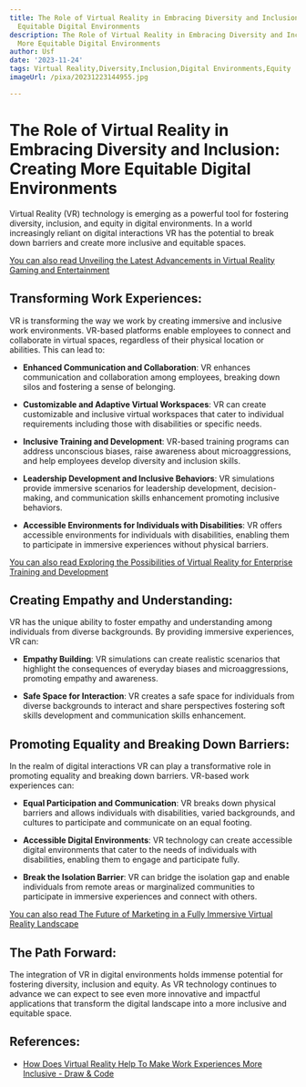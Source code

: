 ```yaml
---
title: The Role of Virtual Reality in Embracing Diversity and Inclusion Creating More
  Equitable Digital Environments
description: The Role of Virtual Reality in Embracing Diversity and Inclusion Creating
  More Equitable Digital Environments
author: Usf
date: '2023-11-24'
tags: Virtual Reality,Diversity,Inclusion,Digital Environments,Equity
imageUrl: /pixa/20231223144955.jpg

---
```

# The Role  of Virtual  Reality in Embracing Diversity  and Inclusion: Creating More  Equitable Digital Environments

Virtual  Reality (VR) technology is emerging as a powerful tool for fostering diversity, inclusion, and equity in  digital environments. In a world increasingly reliant on digital interactions VR has the potential to break down barriers and create more inclusive and equitable spaces.

[You can also read Unveiling the Latest Advancements  in  Virtual Reality Gaming and Entertainment](Unveiling%20the%20Latest%20Advancements%20in%20Virtual%20Reality%20Gaming%20and%20Entertainment)


## Transforming Work Experiences:

VR is transforming the way we work by creating immersive and inclusive work environments. VR-based platforms enable employees to connect and collaborate in virtual spaces, regardless of their physical location or abilities. This can lead to:

-  **Enhanced Communication and  Collaboration**: VR enhances communication and collaboration among employees, breaking down  silos and fostering a  sense of belonging.

- **Customizable and Adaptive Virtual Workspaces**: VR can create customizable and inclusive virtual workspaces that cater to individual requirements including those with disabilities  or specific needs.

- **Inclusive Training and Development**: VR-based training  programs can address  unconscious biases, raise awareness about microaggressions, and help employees develop diversity and  inclusion skills.

- **Leadership Development and Inclusive Behaviors**: VR simulations provide immersive scenarios for leadership development, decision-making, and  communication skills enhancement promoting inclusive behaviors.

- **Accessible Environments for Individuals  with Disabilities**:  VR offers accessible environments for  individuals with disabilities, enabling them  to participate  in immersive experiences without  physical barriers.

[You can also read Exploring the  Possibilities of Virtual Reality for Enterprise Training and Development](Exploring%20the%20Possibilities%20of%20Virtual%20Reality%20for%20Enterprise%20Training%20and%20Development)


## Creating Empathy  and Understanding:

VR has  the unique ability to  foster empathy and understanding among individuals from diverse backgrounds. By providing immersive experiences, VR can:

- **Empathy Building**: VR simulations can create realistic scenarios that highlight the consequences of everyday biases and microaggressions, promoting empathy and awareness.

- **Safe Space for Interaction**: VR creates a safe space for individuals from diverse backgrounds to interact and share perspectives fostering soft skills development  and communication skills  enhancement.

## Promoting Equality and Breaking Down Barriers:

In the realm of digital interactions VR can play  a transformative role  in  promoting equality and breaking down  barriers. VR-based work experiences can:

- **Equal Participation and Communication**: VR  breaks down physical barriers and allows individuals with disabilities, varied backgrounds, and cultures to participate and communicate on an equal footing.

- **Accessible  Digital Environments**: VR technology  can create accessible digital environments that cater to the needs of individuals with disabilities, enabling them to engage and participate fully.

- **Break the Isolation Barrier**: VR  can bridge  the  isolation  gap  and enable individuals from remote areas or marginalized communities to participate in immersive experiences and  connect with others.

[You can also read  The Future of Marketing in a Fully Immersive Virtual Reality Landscape](The%20Future%20of%20Marketing%20in%20a%20Fully%20Immersive%20Virtual%20Reality%20Landscape)


## The Path Forward:

The integration of VR in digital environments holds immense potential  for fostering  diversity,  inclusion and equity. As VR technology continues to  advance we can expect to see even more innovative and impactful applications that transform the digital landscape into a more inclusive and equitable space.

## References:
- [How Does Virtual Reality Help To Make Work Experiences More Inclusive - Draw & Code](https://drawandcode.com/learning-zone/how-does-virtual-reality-help-to-make-work-experiences-more-inclusive/)
